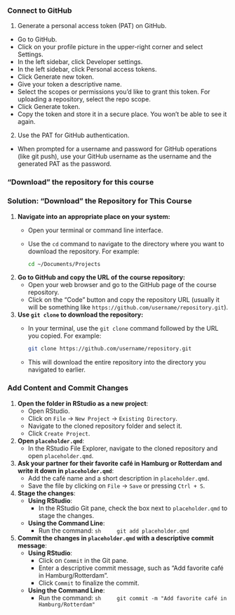 ### Connect to GitHub

1. Generate a personal access token (PAT) on GitHub.

- Go to GitHub.
- Click on your profile picture in the upper-right corner and select Settings.
- In the left sidebar, click Developer settings.
- In the left sidebar, click Personal access tokens.
- Click Generate new token.
- Give your token a descriptive name.
- Select the scopes or permissions you'd like to grant this token. For uploading a repository, select the repo scope.
- Click Generate token.
- Copy the token and store it in a secure place. You won’t be able to see it again.

2. Use the PAT for GitHub authentication.

- When prompted for a username and password for GitHub operations (like git push), use your GitHub username as the username and the generated PAT as the password.

### "Download" the repository for this course

### Solution: "Download" the Repository for This Course

1. **Navigate into an appropriate place on your system:**
   - Open your terminal or command line interface.
   - Use the `cd` command to navigate to the directory where you want to download the repository. For example:
     ```sh
     cd ~/Documents/Projects
     ```

2. **Go to GitHub and copy the URL of the course repository:**
   - Open your web browser and go to the GitHub page of the course repository.
   - Click on the "Code" button and copy the repository URL
   (usually it will be something like `https://github.com/username/repository.git`).

3. **Use `git clone` to download the repository:**
   - In your terminal, use the `git clone` command followed by the URL you copied. For example:
     ```sh
     git clone https://github.com/username/repository.git
     ```
   - This will download the entire repository into the directory you navigated to earlier.


### Add Content and Commit Changes

1. **Open the folder in RStudio as a new project**:
    - Open RStudio.
    - Click on `File` -> `New Project` -> `Existing Directory`.
    - Navigate to the cloned repository folder and select it.
    - Click `Create Project`.

2. **Open `placeholder.qmd`**:
    - In the RStudio File Explorer, navigate to the cloned repository and open `placeholder.qmd`.

3. **Ask your partner for their favorite café in Hamburg or Rotterdam and write it down in `placeholder.qmd`**:
    - Add the café name and a short description in `placeholder.qmd`.
    - Save the file by clicking on `File` -> `Save` or pressing `Ctrl + S`.

4. **Stage the changes**:
    - **Using RStudio**:
        - In the RStudio Git pane, check the box next to `placeholder.qmd` to stage the changes.
    - **Using the Command Line**:
        - Run the command:
          ```sh
          git add placeholder.qmd
          ```

5. **Commit the changes in `placeholder.qmd` with a descriptive commit message**:
    - **Using RStudio**:
        - Click on `Commit` in the Git pane.
        - Enter a descriptive commit message, such as "Add favorite café in Hamburg/Rotterdam".
        - Click `Commit` to finalize the commit.
    - **Using the Command Line**:
        - Run the command:
          ```sh
          git commit -m "Add favorite café in Hamburg/Rotterdam"
          ```
